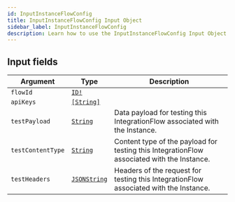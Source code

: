 ```yaml
---
id: InputInstanceFlowConfig
title: InputInstanceFlowConfig Input Object
sidebar_label: InputInstanceFlowConfig
description: Learn how to use the InputInstanceFlowConfig Input Object for Builder's API.
---
```


## Input fields

| Argument          | Type                                             | Description                                                                                |
| ----------------- | ------------------------------------------------ | ------------------------------------------------------------------------------------------ |
| `flowId`          | [`ID!`](/composer/builder/api/schema/scalar/ID.mdx)                |                                                                                            |
| `apiKeys`         | [`[String]`](/composer/builder/api/schema/scalar/String.mdx)       |                                                                                            |
| `testPayload`     | [`String`](/composer/builder/api/schema/scalar/String.mdx)         | Data payload for testing this IntegrationFlow associated with the Instance.                |
| `testContentType` | [`String`](/composer/builder/api/schema/scalar/String.mdx)         | Content type of the payload for testing this IntegrationFlow associated with the Instance. |
| `testHeaders`     | [`JSONString`](/composer/builder/api/schema/scalar/JSONString.mdx) | Headers of the request for testing this IntegrationFlow associated with the Instance.      |
